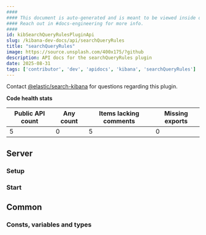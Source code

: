 ```yaml
---
####
#### This document is auto-generated and is meant to be viewed inside our experimental, new docs system.
#### Reach out in #docs-engineering for more info.
####
id: kibSearchQueryRulesPluginApi
slug: /kibana-dev-docs/api/searchQueryRules
title: "searchQueryRules"
image: https://source.unsplash.com/400x175/?github
description: API docs for the searchQueryRules plugin
date: 2025-08-31
tags: ['contributor', 'dev', 'apidocs', 'kibana', 'searchQueryRules']
---
```




Contact [@elastic/search-kibana](https://github.com/orgs/elastic/teams/search-kibana) for questions regarding this plugin.

**Code health stats**

| Public API count  | Any count | Items lacking comments | Missing exports |
|-------------------|-----------|------------------------|-----------------|
| 5 | 0 | 5 | 0 |

## Server

### Setup
<DocDefinitionList data={[searchQueryRulesObj.server.setup]}/>

### Start
<DocDefinitionList data={[searchQueryRulesObj.server.start]}/>

## Common

### Consts, variables and types
<DocDefinitionList data={searchQueryRulesObj.common.misc}/>

